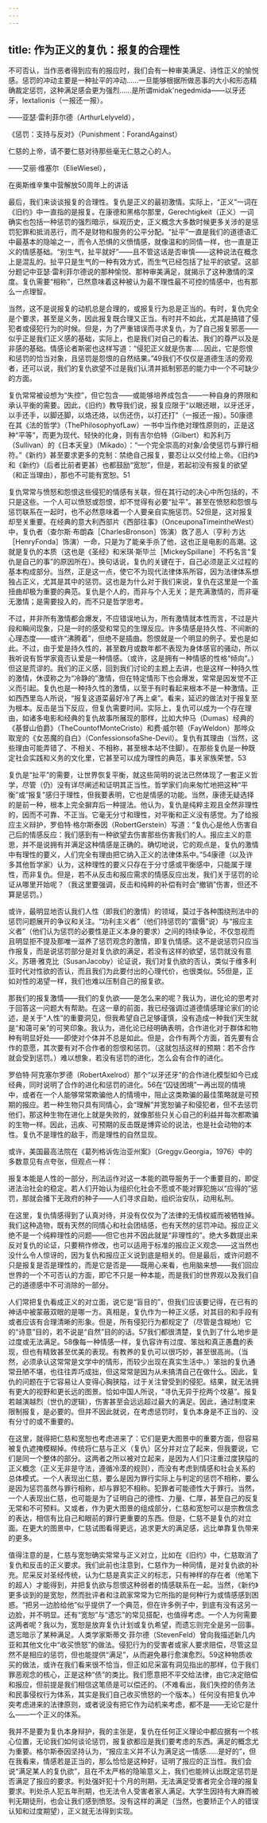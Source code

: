 ```yaml
---
---
---
```

title: 作为正义的复仇：报复的合理性
---




不可否认，当作恶者得到应有的报应时，我们会有一种审美满足、诗性正义的愉悦感。惩罚的冲动主要是一种扯平的冲动……一旦能够根据所做恶事的大小和形态精确裁定惩罚，这种满足感会更为强烈……是所谓midak'negedmida——以牙还牙，lextalionis（一报还一报）。

——亚瑟·雷利菲尔德（ArthurLelyveld），

《惩罚：支持与反对》（Punishment：ForandAgainst）

仁慈的上帝，请不要仁慈对待那些毫无仁慈之心的人。

——艾丽·维塞尔（ElieWiesel），

在奥斯维辛集中营解放50周年上的讲话

最后，我们来谈谈报复的合理性。复仇是正义的最初激情。实际上，“正义”一词在《旧约》中一直指的是报复。在康德和黑格尔那里，Gerechtigkeit（正义）一词确实也包括一种惩罚的强烈暗示，纵观历史，正义概念大多数时候更多关涉的是惩罚犯罪和抵消恶行，而不是财物和服务的公平分配。“扯平”一直是我们的道德语汇中最基本的隐喻之一，而令人恐惧的义愤情感，就像温和的同情一样，也一直是正义的情感基础。“别生气，扯平就好”——且不管这话是否审慎——这种说法在概念上是混乱的。扯平只是生气的一种有效方式，而生气已经包括了扯平的欲望。这部分题记中亚瑟·雷利菲尔德说的那种愉悦、那种审美满足，就揭示了这种激情的深度。复仇需要“相称”，已然意味着这种被认为最不理性最不可控的情感中，也有那么一点理智。

当然，这不是说报复的动机总是合理的，或报复行为总是正当的。有时，复仇完全是个要求，甚至是义务，因此报复既合理又正当。有时并不如此，尤其是搞错了侵犯者或侵犯行为的时候。但是，为了严重错误而寻求复仇，为了自己报复邪恶——似乎正是我们正义感的基础，实际上，也是我们对自己的看法、我们的尊严以及是非感的基础。情感论者斯密也这样写道：“侵犯正义就是伤害……因此，它是怨恨和惩罚的恰当对象，且惩罚是怨恨的自然结果。”49我们不仅仅是道德生活的旁观者，还可以说，我们的复仇欲望不过是我们认清并抵制邪恶的能力中一个不可缺少的方面。

复仇常常被设想为“失控”，但它包含——或能够培养成包含——一种自身的界限和承认平衡的需要。因此，《旧约》教导我们说，报复应限于“以眼还眼，以牙还牙，以手还手，以脚还脚，以烙还烙，以伤还伤，以打还打”（一报还一报）。50康德在其《法的哲学》（ThePhilosophyofLaw）一书中当作绝对理性原则的，正是这种“平等”，而更为现代、轻快的化身，则有吉尔伯特（Gilbert）和苏利万（Sullivan）的《日本天皇》（Mikado）：“一个完全崇高的对象/会使惩罚与罪行相符。”《新约》甚至要求更多的克制：禁绝自己报复，要忍让以交付给上帝。《旧约》和《新约》（后者比前者更甚）也都鼓励“宽恕”，但是，若起初没有报复的欲望（和正当理由），那也不可能有宽恕。51

复仇常常与愤怒和怨恨这些侵犯的情感有关联，但在其行动的决心中所包括的，不只是这些。一个人可以愤怒或怨恨，却不觉得有必要“扯平”。甚至在愤怒和怨恨与惩罚联系在一起时，也不必然意味着一个人要亲自实施惩罚。52但是，这对报复却至关重要。在经典的意大利西部片《西部往事》（OnceuponaTimeintheWest）中，复仇者（查尔斯·布朗森［CharlesBronson］饰演）救了恶人（亨利·方达［HenryFonda］饰演）一命，只是为了能亲手杀了他，这也正是电影的高潮。这就是复仇的本质（这也是《圣经》和米琪·斯毕兰［MickeySpillane］不朽名言“复仇是自己的事”的原因所在）。换句话说，复仇的关键在于，自己必须是正义过程的基本构成部分。当然，正是这一点，使它不为现代法律体系所容，因为法律体系想独占正义，尤其是其中的惩罚。这也是为什么对于我们来说，复仇在这里是一个虽扭曲却极为重要的典范。复仇是个人的，而非与个人无关；是充满激情的，而非毫无激情；是需要投入的，而不只是哲学思考。

不过，并非所有激情都会爆发，不应错误地认为，所有激情就本性而言，不过是片段和瞬间现象，只是一时的感受和常见的生理反应。许多情感是持久性、不间断的心理态度——或许“沸腾着”，但绝不是插曲。怨恨就是一个明显的例子。爱也是如此。不过，由于爱是持久性的，甚至数月或数年都不表现为身体感官的骚动，所以我听说有哲学家竟否认爱是一种情感。（或许，这是拥有一种情感的性格“倾向”。）但这是荒谬的。我们的正义感，回到我们讨论的主题上去讲，也是这样一种持久性的激情，休谟称之为“冷静的”激情，但在特定情形下也会爆发，常常是因发觉不正义而引起。复仇也是一种持久性的激情，以至于有时看起来根本不是一种激情。正如西西里岛人所说，“报复这道菜最好冷了再上桌”。看来，延迟的做法对于报复至为根本。反击是当下反应，但复仇需要时间。实际上，复仇可以成为一个存在理由，如诸多电影和经典的复仇故事所展现的那样，比如大仲马（Dumas）经典的《基督山伯爵》（TheCountofMonteCristo）和费·威尔顿（FayWeldon）那哗众取宠的《女恶魔的自白》（ConfessionsofaShe-Devil）。复仇有其理由（当然，这些理由可能弄错了、不相关、不相称，甚至根本站不住脚）。在那些复仇是一种既定社会实践和义务的文化里，它甚至可以成为理性的典范，事关家族荣誉。53

复仇是“扯平”的需要，让世界恢复平衡，就这些简明的说法已然体现了一套正义哲学，尽管（仍）没有详尽阐述和证明其正当性。哲学家们向来匆忙地把这种“平衡”或“报复”感归于理性，但我要表明，它也是情感的功能。当然，康德无疑选择的是前一种，根本上完全摒弃后一种提法。他认为，复仇是纯粹主观且全然非理性的，因而不可靠、不正当。它毫无分寸和理性，对平衡和正义没有感觉。为了给报应主义辩护，罗伯特·格尔斯泰因（RobertGerstein）写道：“复仇心是他人伤害自己后的情感反应：我们感到有一种欲望去伤害那些伤害我们的人。报应主义的意思，并不是说拥有并满足这种情感是正确的。确切地说，它的观点是，复仇的激情中有理性的要义，人们完全有理由把它纳入正义的法律体系中。”54康德（以及许多其他哲学家）认为，这种理性的要义只存在于分寸感或平衡感中，只能属于理性，而非复仇。但是，若不从反击和报应需求的情感反应出发，我们关于惩罚的论证从哪里开始呢？（我这里要强调，反击和纯粹的补偿有时会“撤销”伤害，但还不算是惩罚。）

或许，最明显地否认我们人性（即我们的激情）的领域，莫过于各种围绕刑法中的惩罚问题展开的争议和关注。“功利主义者”（他们持惩罚的“震慑”说）与“报应主义者”（他们认为惩罚的必要性是正义本身的要求）之间的持续争论，不仅忽视而且明显拒不提及那唯一滋养了惩罚观念的激情，即复仇情感。这不是说惩罚只应当作报复，而是说惩罚部分是对复仇欲的满足，若没有这样的欲望，惩罚就没有意义。苏珊·雅克比（SusanJacoby）论证说，我们对复仇欲的否认，类似于维多利亚时代对性欲的否认，而且我们为此要付出的心理代价，也很类似。55但是，正如对性的渴望一样，我们也难以压制自己的报复欲。

那我们的报复激情——我们的复仇欲——是怎么来的呢？我认为，进化论的思考对于回答这一问题大有帮助。在这一章的前面，我已经强调过道德情感理论家们的论述，是关于“人性”的重要洞见，但我希望自己足够谨慎，没有造成一种我们天生就是“和蔼可亲”的可笑印象。我认为，进化论已经明确表明，合作进化对于群体和物种有明显好处——即使对个体并不总是如此。但是，合作有两个方面，首先要有合作的意愿，其次要有对不合作者的怨恨和惩罚。（这就包括这样的预期：若不合作就会受到惩罚。）难以想象，若没有惩罚的进化，怎么会有合作的进化。

罗伯特·阿克塞尔罗德（RobertAxelrod）那个“以牙还牙”的合作进化模型如今已成经典，同时说明了合作的进化和惩罚的进化。56在“囚徒困境”一再出现的情境中，或者在一个人能够常常欺骗他人的情境中，阻止这类欺骗的最佳策略就是可预期的报应。若一种生物只具有同情心，会“理解”并宽恕骗子和侵犯者，但不去惩罚他们，那这种生物在进化上就是失败的，就像那些只关心自己的利益并每次都欺骗的生物一样。因此，迅疾、可预期的反击既是博弈论的说法，也是社会动物的本性。复仇不是理性的敌手，而是理性的自然显现。

或许，美国最高法院在《葛列格诉佐治亚州案》（Greggv.Georgia，1976）中的多数意见有点夸张，但观点一样：

报复本能是人性的一部分，刑法运作对这一本能的疏导服务于一个重要目的，即促进法治社会的稳定。若人们开始认为组织化社会不愿或不能对罪犯施以“应得的”惩罚，那就会播下无政府的种子——人们寻求自助，组织治安队，动用私刑。

在这里，复仇情感得到了认真对待，并没有仅仅为了法律的无情权威而被牺牲掉。我们这种造物，既有天然的同情心和社会团结感，也有天然的惩罚冲动。报应正义绝不是一个纯粹理性的问题——但它也并不因此就是“非理性的”。绝大多数提出来反对复仇的论证，只要稍作修改，也可以适用于标准的报应正义观念——这当然也没什么令人惊讶的，因为复仇和报应正义说到底是相关的。但是最后，或许问题不只是报复是否是理性的，而是它是否是——既用心来看，也用脑来想——我们回应世界的一个不可否认的方面，即它不只是一种本能，而是我们的世界观以及我们自己的道德感中不可消除的一部分。

人们常把复仇看成正义的对立面，说它是“盲目的”，但我们应该要记得，在已有的神话中被蒙蔽双眼的是哪一方。真相是，复仇作为一种正义感，对其目的和手段有或者应该有合理清晰的形象。但是，所有侵犯行为都规定了（尽管是含糊地）它的“诗意”目的，若不说是“自然”目的的话。57我们都很清楚，复仇到了什么地步是过度或无法满足。58像每一种情感一样，复仇容许有过度、笨拙和真正愚蠢的表现，但也有精致甚至优美的表现。有教养的复仇可以很巧妙，甚至很高尚。（当然，必须承认这常常是文学中的情形，而较少出现在真实生活中。）笨拙的复仇通常丑陋不堪，也往往弄巧成拙，但这常常是因为从未搞清自己在做什么。因此，复仇的问题在于它容易让人变得心胸狭隘，过于关注曾受到的侵犯。结果，就无法拥有更大的视野和更长远的图景。恰如中国人所说，“寻仇无异于挖两个坟墓”。报复若越演越烈（世仇的逻辑），伤害甚至会远远超过最大的满足。因此，通过制度来限制报复，是必要的。但并不因此就说，在考虑惩罚时，复仇本身是不正当的、没有分寸的或不重要的。

在这里，就得把仁慈和宽恕也考虑进来了：它们是更大图景中的重要方面，但容易被复仇遮掩模糊掉。传统将仁慈与正义（复仇）区分并对立了起来，但我要说，它们是同一个整体的部分。这两者之所以被对立起来，是因为人们只注重过度狭隘的正义概念（正义无非是守法，遵循冷漠的规则），而没有考虑到情感和社会关系的总体模式。一个人表现出仁慈，要么是因为罪行实际上与判定的惩罚不相称，要么是因为惩罚虽然与罪行相称，却与罪犯不相称。犯罪者可能德性大于罪行。当然，一个人表现出仁慈，也可能是为了证明自己的德性、力量、仁厚，甚至自己的反复无常和不可预料。又或者，作为更大图景的组成部分，仁慈和宽恕可以是宗教信念的表达，相信有比自己和眼前的罪行更重要的东西。但是，仁慈不是复仇的对立面。在更大的图景中，仁慈试图看得更远，追求更大的满足感，远比单靠复仇带来的更多。

值得注意的是，仁慈与宽恕确实常常与正义对立，比如在《旧约》中，仁慈取消了复仇和反击的正义要求。我们此前也注意到，仁慈作为一种同情，是对复仇欲的补充。尼采反对圣经传统，认为仁慈是真实正义的标志，只有神样的存在者（他笔下的超人）才能得到，并把复仇欲与怨恨这种弱者的情感联系在一起。当然，《新约》更多谈到的是宽恕，然而批评者和注疏家常常为它所指的是何种行为或情感感到困惑。“把另一边脸给他”似乎提供了一个典范，但在许多例子中，到底有没有这另一边脸，并不明显。还有“宽恕”与“遗忘”的常见搭配，也值得考虑。一个人为何需要这两者呢？我以为，宽恕是放弃复仇计划或复仇希望，而遗忘则完全是另一回事。遗忘暗示了某种满足。人类学家斯蒂文·菲尔德（StevenFeld）曾向我描述新几内亚和其他文化中“收买愤怒”的做法。侵犯行为的受害者或家人要求赔偿，尽管这显然不是相应的惩罚，但也能提供“满足”，从而避免暴行愈演愈烈。59这种物质收买的做法，或许在我们看来很不恰当，但正如尼采富有洞见指出的那样，位于我们罪恶观念的核心，正是这种“债”的类比。我们愿意把不平交给法律，由它决定赔偿和报应，但前提是我们相信这笔债是可以偿还的。（不难看出，我们失控的债务法和民事侵权行为体系，其实是我们自己收买愤怒的一个版本。）任何没有把复仇冲突考虑进来的法律原则，或者说没有把它作为动机来考虑，都不是——无论它是什么——一个正义的体系。

我并不是要为复仇本身辩护，我的主张是，复仇在任何正义理论中都应据有一个核心位置，无论我们如何谈论惩罚，报复欲都应是我们要考虑的东西。满足的概念尤为重要。格尔斯泰因坚持认为，“报应主义并不认为满足这一情感……是好的”，但在我看来，情感若是正当的，那么恰恰是这种好，证明了报应的正当性。我们会说“满足某人的复仇欲”，且在不太严格的隐喻意义上，我们也能辨认出既定惩罚是否满足了报应的要求。判处强奸犯十个月的刑期，无法满足受害者完全合理的报复要求。判处杀人犯五年刑期，也无法令人受害者家人满足。大学生因持有大麻而被判无期徒刑，也会让我们感到愤怒。没有这样的满足（当然，也要矫正个人的错误认知和过度期望），正义就无法得到实现。